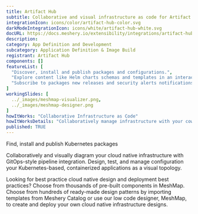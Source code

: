 ```yaml
---
title: Artifact Hub
subtitle: Collaborative and visual infrastructure as code for Artifact Hub
integrationIcon: icons/color/artifact-hub-color.svg
darkModeIntegrationIcon: icons/white/artifact-hub-white.svg
docURL: https://docs.meshery.io/extensibility/integrations/artifact-hub
description: 
category: App Definition and Development
subcategory: Application Definition & Image Build
registrant: Artifact Hub
components: []
featureList: [
  "Discover, install and publish packages and configurations.",
  "Explore content like Helm charts schemas and templates in an interactive way.",
  "Subscribe to packages new releases and security alerts notifications, via email or webhooks."
]
workingSlides: [
  ../_images/meshmap-visualizer.png,
  ../_images/meshmap-designer.png
]
howItWorks: "Collaborative Infrastructure as Code"
howItWorksDetails: "Collaboratively manage infrastructure with your coworkers synchronously sharing the same designs."
published: TRUE
---
```

<p>
Find, install and publish Kubernetes packages
</p>
<p>
    Collaboratively and visually diagram your cloud native infrastructure with GitOps-style pipeline integration. Design, test, and manage configuration your Kubernetes-based, containerized applications as a visual topology.
</p>
<p>
    Looking for best practice cloud native design and deployment best practices? Choose from thousands of pre-built components in MeshMap. Choose from hundreds of ready-made design patterns by importing templates from Meshery Catalog or use our low code designer, MeshMap, to create and deploy your own cloud native infrastructure designs.
</p>
